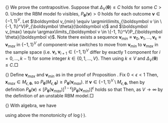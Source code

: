 {\bf Proof of Proposition \ref{prop:instab}.} We prove the contrapositive. Suppose that $\Delta_V(\boldsymbol \theta) \le C$ holds for some $C > 0$. Under the RBM model fo visibles, $P_{\boldsymbol \theta}(\boldsymbol v) > 0$ holds for each outcome $\boldsymbol v \in \{-1,1\}^V$. Let $\boldsymbol v_{min} \equiv \argmin\limits_{\boldsymbol v \in \{-1, 1\}^V}P_{\boldsymbol \theta}(\boldsymbol v)$ and $\boldsymbol v_{max} \equiv \argmax\limits_{\boldsymbol v \in \{-1, 1\}^V}P_{\boldsymbol \theta}(\boldsymbol v)$. Note there exists a sequence $\boldsymbol v_{min} \equiv \boldsymbol v_0, \boldsymbol v_1, \dots, \boldsymbol v_k \equiv \boldsymbol v_{max}$ in $\{-1,1\}^V$ of component-wise switches to move from $\boldsymbol v_{min}$ to $\boldsymbol v_{max}$ in the sample space (i.e. $\boldsymbol v_i, \boldsymbol v_{i + 1} \in \{-1,1\}^V$ differ by exactly $1$ component for $i = 0, \dots, k -1$) for some integer $k \in \{0, 1, \dots, V\}$. Then
\begin{align*}
\log\left[\frac{P_{\boldsymbol \theta}(\boldsymbol v_{max})}{P_{\boldsymbol \theta}(\boldsymbol v_{min})}\right] &= \left|\sum\limits_{i = 1}^k\log\left(\frac{P_{\boldsymbol \theta}(\boldsymbol v_i)}{P_{\boldsymbol \theta}(\boldsymbol v_{i-1})}\right)\right| \\
& \le \sum\limits_{i = 1}^k\left|\log\left(\frac{P_{\boldsymbol \theta}(\boldsymbol v_i)}{P_{\boldsymbol \theta}(\boldsymbol v_{i-1})}\right)\right| \\
& \le k \Delta_V(\boldsymbol \theta) \le VC
\end{align*}
using $k \le V$ and $\Delta_V(\boldsymbol \theta) \le C$.$\Box$

{\bf Proof of Proposition \ref{prop:degen}.} Define $\boldsymbol v_{max}$ and $\boldsymbol v_{min}$ as in the proof of Proposition \ref{prop:instab}. Fix $0 < \epsilon < 1$ Then, $\boldsymbol x_{max} \in M_{\epsilon, \boldsymbol \theta}$, so $P_{\boldsymbol \theta}(M_{\epsilon, \boldsymbol \theta}) \ge P_{\boldsymbol \theta}(\boldsymbol v_{max})$. If $\boldsymbol v \in \{-1, 1\}^V \setminus M_{\epsilon, \boldsymbol \theta}$, then by definition $P_{\boldsymbol \theta}(\boldsymbol v) \le [P_{\boldsymbol \theta}(\boldsymbol v_{max})]^{1-\epsilon}[P_{\boldsymbol \theta}(\boldsymbol v_{min})]^{\epsilon}$ holds so that
\begin{align*}
1-P_{\boldsymbol \theta}(M_{\epsilon, \boldsymbol \theta}) &= P_{\boldsymbol \theta}(M_{\epsilon, \boldsymbol \theta}^C) \\
& = \sum\limits_{\boldsymbol v \in \{-1, 1\}^V \setminus M_{\epsilon, \boldsymbol \theta}}P_{\boldsymbol \theta}(\boldsymbol v) \\
& \le (2^V)[P_{\boldsymbol \theta}(\boldsymbol v_{max})]^{1-\epsilon}[P_{\boldsymbol \theta}(\boldsymbol v_{min})]^{\epsilon}
\end{align*}
Then,
\begin{align*}
\frac{1}{V}\log\left[\frac{P_{\boldsymbol \theta}(M_{\epsilon, \boldsymbol \theta})}{1-P_{\boldsymbol \theta}(M_{\epsilon, \boldsymbol \theta})}\right] & \ge \frac{1}{V} \log\left[\frac{P_{\boldsymbol\theta}(\boldsymbol v_{max})}{(2^V)[P_{\boldsymbol \theta}(\boldsymbol v_{max})]^{1-\epsilon}[P_{\boldsymbol \theta}(\boldsymbol v_{min})]^{\epsilon}}\right] \\
&= \frac{\epsilon}{V} \log\left[\frac{P_{\boldsymbol \theta}(\boldsymbol v_{max})}{P_{\boldsymbol \theta}(\boldsymbol v_{min})}\right] - \log 2 \rightarrow \infty
\end{align*}
as $V \rightarrow \infty$ by the definition of an unstable RBM model.$\Box$

{\bf Proof of (\ref{eqn:lowerbnd}).} With algebra, we have

\begin{align*}
&\log\left[\frac{\max\limits_{(v_1, \dots, v_V) \in \{-1, 1\}^V}P_{\boldsymbol \theta}(v_1, \dots, v_V)}{\min\limits_{(v_1, \dots, v_V) \in \{-1, 1\}^V}P_{\boldsymbol \theta}(v_1, \dots, v_V)} \right] = \\
& \qquad \log\left[\frac{\max\limits_{(v_1, \dots, v_V)}\sum\limits_{\boldsymbol h \in \{-1,1\}^H} \exp\left(\sum\limits_{i = 1}^V \theta_{v_i}v_i + \sum\limits_{j = 1}^H \theta_{h_j}h_j + \sum\limits_{i = 1}^V\sum\limits_{j = 1}^H \theta_{ij}v_i h_j\right)}
{\min\limits_{(v_1, \dots, v_V)}\sum\limits_{\boldsymbol h \in \{-1,1\}^H} \exp\left(\sum\limits_{i = 1}^V \theta_{v_i}v_i + \sum\limits_{j = 1}^H \theta_{h_j}h_j + \sum\limits_{i = 1}^V\sum\limits_{j = 1}^H \theta_{ij}v_i h_j\right)}\right] \\
& \qquad \ge \log\frac{\max\limits_{(v_1, \dots, v_V)}\max\limits_{\boldsymbol h \in \{-1,1\}^H}\exp\left(\sum\limits_{i = 1}^V \theta_{v_i}v_i + \sum\limits_{j = 1}^H \theta_{h_j}h_j + \sum\limits_{i = 1}^V\sum\limits_{j = 1}^H \theta_{ij}v_i h_j\right)}
{\min\limits_{(v_1, \dots, v_V)}2^H\max\limits_{\boldsymbol h \in \{-1,1\}^H}\exp\left(\sum\limits_{i = 1}^V \theta_{v_i}v_i + \sum\limits_{j = 1}^H \theta_{h_j}h_j + \sum\limits_{i = 1}^V\sum\limits_{j = 1}^H \theta_{ij}v_i h_j\right)} \\
& \qquad = \max\limits_{(v_1, \dots, v_V)}\max\limits_{\boldsymbol h \in \{-1,1\}^H}\left\{\sum\limits_{i = 1}^V \theta_{v_i}v_i + \sum\limits_{j = 1}^H \theta_{h_j}h_j + \sum\limits_{i = 1}^V\sum\limits_{j = 1}^H \theta_{ij}v_i h_j\right\} - \\
& \qquad \qquad \min\limits_{(v_1, \dots, v_V)}\max\limits_{\boldsymbol h \in \{-1,1\}^H}\left\{\sum\limits_{i = 1}^V \theta_{v_i}v_i + \sum\limits_{j = 1}^H \theta_{h_j}h_j + \sum\limits_{i = 1}^V\sum\limits_{j = 1}^H \theta_{ij}v_i h_j\right\} -H\log2 \\
& \qquad \equiv R(\boldsymbol \theta)
\end{align*}
using above the monotonicity of $\log(\cdot)$.
